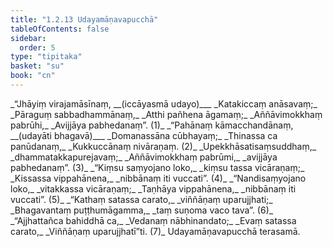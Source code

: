 ```yaml
---
title: "1.2.13 Udayamāṇavapucchā"
tableOfContents: false
sidebar:
  order: 5
type: "tipitaka"
basket: "su"
book: "cn"
---
```



<DynamicBreadcrumb />

<Division number="130" book="cn">

<Paragraph number="144" type="verses" book="cn">
_“Jhāyiṃ virajamāsīnaṃ, __(iccāyasmā udayo)___  
_Katakiccaṃ anāsavaṃ;_  
_Pāraguṃ sabbadhammānaṃ,_  
_Atthi pañhena āgamaṃ;_  
_Aññāvimokkhaṃ pabrūhi,_  
_Avijjāya pabhedanaṃ”. (1)_  

</Paragraph>

</Division>
<Division number="131" book="cn">

<Paragraph number="145" type="verses" book="cn">
_“Pahānaṃ kāmacchandānaṃ, __(udayāti bhagavā)___  
_Domanassāna cūbhayaṃ;_  
_Thinassa ca panūdanaṃ,_  
_Kukkuccānaṃ nivāraṇaṃ. (2)_  

</Paragraph>

</Division>
<Division number="132" book="cn">

<Paragraph number="146" type="verses" book="cn">
_Upekkhāsatisaṃsuddhaṃ,_  
_dhammatakkapurejavaṃ;_  
_Aññāvimokkhaṃ pabrūmi,_  
_avijjāya pabhedanaṃ”. (3)_  

</Paragraph>

</Division>
<Division number="133" book="cn">

<Paragraph number="147" type="verses" book="cn">
_“Kiṃsu saṃyojano loko,_  
_kiṃsu tassa vicāraṇaṃ;_  
_Kissassa vippahānena,_  
_nibbānaṃ iti vuccati”. (4)_  

</Paragraph>

</Division>
<Division number="134" book="cn">

<Paragraph number="148" type="verses" book="cn">
_“Nandisaṃyojano loko,_  
_vitakkassa vicāraṇaṃ;_  
_Taṇhāya vippahānena,_  
_nibbānaṃ iti vuccati”. (5)_  

</Paragraph>

</Division>
<Division number="135" book="cn">

<Paragraph number="149" type="verses" book="cn">
_“Kathaṃ satassa carato,_  
_viññāṇaṃ uparujjhati;_  
_Bhagavantaṃ puṭṭhumāgamma,_  
_taṃ suṇoma vaco tava”. (6)_  

</Paragraph>

</Division>
<Division number="136" book="cn">

<Paragraph number="150" type="verses" book="cn">
_“Ajjhattañca bahiddhā ca,_  
_Vedanaṃ nābhinandato;_  
_Evaṃ satassa carato,_  
_Viññāṇaṃ uparujjhatī”ti. (7)_  


</Paragraph>
</Division>

<Paragraph number="151" type="center" book="cn">
Udayamāṇavapucchā terasamā.
</Paragraph>